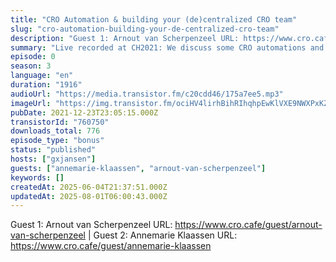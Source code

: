 ```yaml
---
title: "CRO Automation & building your (de)centralized CRO team"
slug: "cro-automation-building-your-de-centralized-cro-team"
description: "Guest 1: Arnout van Scherpenzeel URL: https://www.cro.cafe/guest/arnout-van-scherpenzeel | Guest 2: Annemarie Klaassen URL: https://www.cro.cafe/guest/annemarie-klaassen"
summary: "Live recorded at CH2021: We discuss some CRO automations and if you should build a centralized or decentralized CRO team"
episode: 0
season: 3
language: "en"
duration: "1916"
audioUrl: "https://media.transistor.fm/c20cdd46/175a7ee5.mp3"
imageUrl: "https://img.transistor.fm/ociHV4lirhBihRIhqhpEwKlVXE9NWXPxKZiRqf4TNcg/rs:fill:0:0:1/w:1400/h:1400/q:60/mb:500000/aHR0cHM6Ly9pbWct/dXBsb2FkLXByb2R1/Y3Rpb24udHJhbnNp/c3Rvci5mbS9iZTZk/ODAwNTJmM2FlZDA1/ZjdmMjk2YWI0NzJl/YTYzMS5qcGc.webp"
pubDate: 2021-12-23T23:05:15.000Z
transistorId: "760750"
downloads_total: 776
episode_type: "bonus"
status: "published"
hosts: ["gxjansen"]
guests: ["annemarie-klaassen", "arnout-van-scherpenzeel"]
keywords: []
createdAt: 2025-06-04T21:37:51.000Z
updatedAt: 2025-08-01T06:00:43.000Z
---
```


Guest 1: Arnout van Scherpenzeel URL: https://www.cro.cafe/guest/arnout-van-scherpenzeel | Guest 2: Annemarie Klaassen URL: https://www.cro.cafe/guest/annemarie-klaassen
